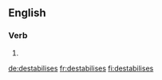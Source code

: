 
==English==

===Verb===
{{head|en|verb form}}

# {{en-third-person singular of|destabilise}}

[[de:destabilises]]
[[fr:destabilises]]
[[fi:destabilises]]